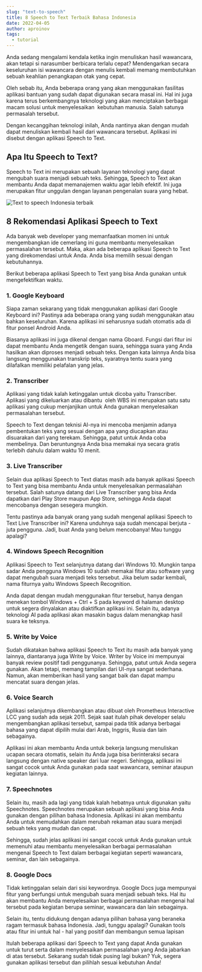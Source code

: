 ```yaml
---
slug: "text-to-speech"
title: 8 Speech to Text Terbaik Bahasa Indonesia
date: 2022-04-05
author: aproinov
tags:
  - tutorial
---
```


Anda sedang mengalami kendala ketika ingin menuliskan hasil wawancara, akan tetapi si narasumber berbicara terlalu cepat? Mendengarkan secara keseluruhan isi wawancara dengan menulis kembali memang membutuhkan sebuah keahlian penangkapan otak yang cepat.

Oleh sebab itu, Anda beberapa orang yang akan menggunakan fasilitas aplikasi bantuan yang sudah dapat digunakan secara masal ini. Hal ini juga karena terus berkembangnya teknologi yang akan menciptakan berbagai macam solusi untuk menyelesaikan  kebutuhan manusia. Salah satunya permasalah tersebut.

Dengan kecanggihan teknologi inilah, Anda nantinya akan dengan mudah dapat menuliskan kembali hasil dari wawancara tersebut. Aplikasi ini disebut dengan aplikasi Speech to Text.

## Apa Itu Speech to Text?
Speech to Text ini merupakan sebuah layanan teknologi yang dapat mengubah suara menjadi sebuah teks. Sehingga, Speech to Text akan membantu Anda dapat memanajemen waktu agar lebih efektif. Ini juga merupakan fitur unggulan dengan layanan pengenalan suara yang hebat.

![Text to speech Indonesia terbaik](/images/tts.jpg)

## 8 Rekomendasi Aplikasi Speech to Text
Ada banyak web developer yang memanfaatkan momen ini untuk mengembangkan ide cemerlang ini guna membantu menyelesaikan permasalahan tersebut. Maka, akan ada beberapa aplikasi Speech to Text yang direkomendasi untuk Anda. Anda bisa memilih sesuai dengan kebutuhannya.

Berikut beberapa aplikasi Speech to Text yang bisa Anda gunakan untuk mengefektifkan waktu.

### 1. Google Keyboard
Siapa zaman sekarang yang tidak menggunakan aplikasi dari Google Keyboard ini? Pastinya ada beberapa orang yang sudah menggunakan atau bahkan keseluruhan. Karena aplikasi ini seharusnya sudah otomatis ada di fitur ponsel Android Anda.

Biasanya aplikasi ini juga dikenal dengan nama Gboard. Fungsi dari fitur ini dapat membantu Anda mengetik dengan suara, sehingga suara yang Anda hasilkan akan diproses menjadi sebuah teks. Dengan kata lainnya Anda bisa langsung menggunakan transkrip teks, syaratnya tentu suara yang dilafalkan memiliki pelafalan yang jelas.

### 2. Transcriber
Aplikasi yang tidak kalah ketinggalan untuk dicoba yaitu Transcriber. Aplikasi yang dikeluarkan atau dibantu  oleh WBS ini merupakan satu satu aplikasi yang cukup menjanjikan untuk Anda gunakan menyelesaikan permasalahan tersebut.

Speech to Text dengan teknisi AI-nya ini mencoba menjamin adanya pembentukan teks yang sesuai dengan apa yang diucapkan atau disuarakan dari yang terekam. Sehingga, patut untuk Anda coba membelinya. Dan beruntungnya Anda bisa memakai nya secara gratis terlebih dahulu dalam waktu 10 menit.

### 3. Live Transcriber
Selain dua aplikasi Speech to Text diatas masih ada banyak aplikasi Speech to Text yang bisa membantu Anda untuk menyelesaikan permasalahan tersebut. Salah satunya datang dari Live Transcriber yang bisa Anda dapatkan dari Play Store maupun App Store, sehingga Anda dapat mencobanya dengan sesegera mungkin.

Tentu pastinya ada banyak orang yang sudah mengenal aplikasi Speech to Text Live Transcriber ini? Karena unduhnya saja sudah mencapai berjuta - juta pengguna. Jadi, buat Anda yang belum mencobanya! Mau tunggu apalagi?

### 4. Windows Speech Recognition
Aplikasi Speech to Text selanjutnya datang dari Windows 10. Mungkin tanpa sadar Anda pengguna Windows 10 sudah memakai fitur atau software yang dapat mengubah suara menjadi teks tersebut. Jika belum sadar kembali, nama fiturnya yaitu Windows Speech Recognition.

Anda dapat dengan mudah menggunakan fitur tersebut, hanya dengan menekan tombol Windows + Ctrl + S pada keyword di halaman desktop untuk segera dinyalakan atau diaktifkan aplikasi ini. Selain itu, adanya teknologi AI pada aplikasi akan masakin bagus dalam menangkap hasil suara ke teksnya.

### 5. Write by Voice
Sudah dikatakan bahwa aplikasi Speech to Text itu masih ada banyak yang lainnya, diantaranya juga Write by Voice. Writer by Voice ini mempunyai banyak review positif tadi penggunanya. Sehingga, patut untuk Anda segera gunakan. Akan tetapi, memang tampilan dari UI-nya sangat sederhana. Namun, akan memberikan hasil yang sangat baik dan dapat mampu mencatat suara dengan jelas.

### 6. Voice Search
Aplikasi selanjutnya dikembangkan atau dibuat oleh Prometheus Interactive LCC yang sudah ada sejak 2011. Sejak saat itulah pihak developer selalu mengembangkan aplikasi tersebut, sampai pada titik adanya berbagai bahasa yang dapat dipilih mulai dari Arab, Inggris, Rusia dan lain sebagainya.

Aplikasi ini akan membantu Anda untuk bekerja langsung menuliskan ucapan secara otomatis, selain itu Anda juga bisa berinteraksi secara langsung dengan native speaker dari luar negeri. Sehingga, aplikasi ini sangat cocok untuk Anda gunakan pada saat wawancara, seminar ataupun kegiatan lainnya.

### 7. Speechnotes
Selain itu, masih ada lagi yang tidak kalah hebatnya untuk digunakan yaitu Speechnotes. Speechnotes merupakan sebuah aplikasi yang bisa Anda gunakan dengan pilihan bahasa Indonesia. Aplikasi ini akan membantu Anda untuk memudahkan dalam merubah rekaman atau suara menjadi sebuah teks yang mudah dan cepat.

Sehingga, sudah jelas aplikasi ini sangat cocok untuk Anda gunakan untuk memenuhi atau membantu menyelesaikan berbagai permasalahan mengenai Speech to Text dalam berbagai kegiatan seperti wawancara, seminar, dan lain sebagainya.

### 8. Google Docs
Tidak ketinggalan selain dari sisi keywordnya. Google Docs juga mempunyai fitur yang berfungsi untuk mengubah suara menjadi sebuah teks. Hal itu akan membantu Anda menyelesaikan berbagai permasalahan mengenai hal tersebut pada kegiatan berupa seminar, wawancara dan lain sebagainya.

Selain itu, tentu didukung dengan adanya pilihan bahasa yang beraneka ragam termasuk bahasa Indonesia. Jadi, tunggu apalagi? Gunakan tools atau fitur ini untuk hal - hal yang positif dan membangun semua lapisan

Itulah beberapa aplikasi dari Speech to Text yang dapat Anda gunakan untuk turut serta dalam menyelesaikan permasalahan yang Anda jabarkan di atas tersebut. Sekarang sudah tidak pusing lagi bukan? Yuk, segera gunakan aplikasi tersebut dan pilihlah sesuai kebutuhan Anda!
